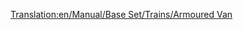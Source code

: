 [[Translation:en/Manual/Base Set/Trains/Armoured Van]]

{{ru/Manual/Base Set/Trains/Железнодорожное ТС|Picture=[[File:en/Manual/Base Set/Trains/Armouredvan.png|Бронированный вагон]]
|Имя=Бронированный вагон
|НормЦена=£1,494 ($2,988)
|НормМасса=30 / 32 т
|НормЁмкость=20 мешков драгоценностей/золота/алмазов
|МоноЦена=£1,494 ($2,988)
|МоноМасса=30 / 33 т
|МоноЁмкость=25 мешков драгоценностей/золота/алмазов
|МагЦена=£1,494 ($2,988)
|МагМасса=30 / 33 т
|МагЁмкость=27 мешков драгоценностей/золота/алмазов
|Опис=Этот вагон перевозит драгоценности между банками городов с населением не менее 1200 жителей. К сожалению, в начале игры на случайной карте банки появляются редко - из-за маленьких городов.<br/>

Есть возможность [[ru/Manual/Промышленность#osnovanie-novykh-predpriiatii|финансировать]] постройку банка в городах. {{ru/Возможность|0.6}}}}
